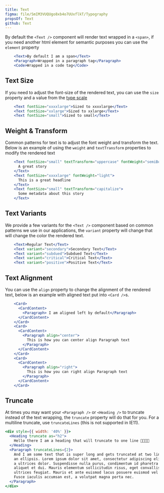 ```yaml
---
title: Text
figma: file/SmIM3VUQUgo8xb4o7UUxflkT/Typography
propsOf: Text
github: Text
---
```


By default the `<Text />` component will render text wrapped in a `<span>`, if you need another html element for semantic purposes you can use the `element` property

```jsx
    <Text>By default I am a span</Text>
    <Paragraph>Wrapped in a paragraph tag</Paragraph>
    <Code>Wrapped in a code tag</Code>
```

## Text Size

If you need to adjust the font-size of the rendered text, you can use the `size` property and a value from the [type scale](/#!/Typography)

```jsx
    <Text fontSize="xxxxlarge">Sized to xxxxlarge</Text>
    <Text fontSize="xxlarge">Sized to xxlarge</Text>
    <Text fontSize="small">Sized to small</Text>
```

## Weight & Transform

Common patterns for text is to adjust the font weight and transform the text. Below is an example of using the `weight` and `textTransform` properties to modify the rendered text

```jsx
    <Text fontSize="small" textTransform="uppercase" fontWeight="semiBold">
      A great story
    </Text>
    <Text fontSize="xxxxlarge" fontWeight="light">
      This is a great headline
    </Text>
    <Text fontSize="small" textTransform="capitalize">
      Some metadata about this story
    </Text>
```

## Text Variants

We provide a few variants for the `<Text />` component based on common patterns we use in our applications, the `variant` property will change that will change the color the rendered text.

```jsx
    <Text>Regular Text</Text>
    <Text variant="secondary">Secondary Text</Text>
    <Text variant="subdued">Subdued Text</Text>
    <Text variant="critical">Critical Text</Text>
    <Text variant="positive">Positive Text</Text>
```

## Text Alignment

You can use the `align` property to change the alignment of the rendered text, below is an example with aligned text put into `<Card />`s.

```jsx
    <Card>
      <CardContent>
        <Paragraph> I am aligned left by default</Paragraph>
      </CardContent>
    </Card>
    <Card>
      <CardContent>
        <Paragraph align="center">
          This is how you can center align Paragraph text
        </Paragraph>
      </CardContent>
    </Card>
    <Card>
      <CardContent>
        <Paragraph align="right">
          This is how you can right align Paragraph text
        </Paragraph>
      </CardContent>
    </Card>
```

## Truncate

At times you may want your `<Paragraph />` or `<Heading />` to truncate instead of the text wrapping, the `truncate` property will do that for you. For a multiline truncate, use `truncateLines` (this is not supported in IE11).

```jsx
<div style={{ width: '40%' }}>
  <Heading truncate as="h2">
    Hello there I am a heading that will truncate to one line 🍕🥑🍪🥓
  </Heading>
  <Paragraph truncateLines={2}>
    And I am some text that is super long and gets truncated at two lines with
    an ellipsis. Lorem ipsum dolor sit amet, consectetur adipiscing elit. Fusce
    a ultrices dolor. Suspendisse nulla purus, condimentum id pharetra vel,
    aliquet et dui. Mauris elementum sollicitudin risus, eget convallis felis
    ultrices feugiat. Mauris et ante euismod lacus posuere euismod vel eu ipsum.
    Fusce iaculis accumsan est, a volutpat magna porta nec.
  </Paragraph>
</div>
```
